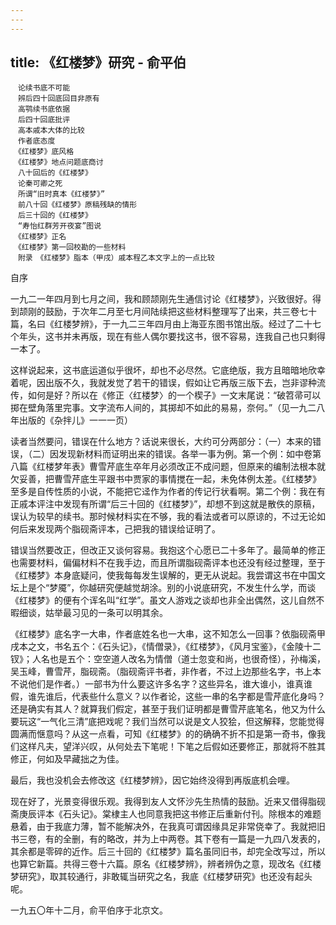 ```yaml
---
---
---
```

title: 《红楼梦》研究 - 俞平伯
---


```
　论续书底不可能
　辨后四十回底回目非原有
　高鹗续书底依据
　后四十回底批评
　高本戚本大体的比较
　作者底态度
　《红楼梦》底风格
　《红楼梦》地点问题底商讨
　八十回后的《红楼梦》
　论秦可卿之死
　所谓“旧时真本《红楼梦》”
　前八十回《红楼梦》原稿残缺的情形
　后三十回的《红楼梦》
　“寿怡红群芳开夜宴”图说
　《红楼梦》正名
　《红楼梦》第一回校勘的一些材料
　附录　《红楼梦》脂本（甲戌）戚本程乙本文字上的一点比较
```






自序


一九二一年四月到七月之间，我和顾颉刚先生通信讨论《红楼梦》，兴致很好。得到颉刚的鼓励，于次年二月至七月间陆续把这些材料整理写了出来，共三卷七十篇，名曰《红楼梦辨》，于一九二三年四月由上海亚东图书馆出版。经过了二十七个年头，这书并未再版，现在有些人偶尔要找这书，很不容易，连我自己也只剩得一本了。

这样说起来，这书底运道似乎很坏，却也不必尽然。它底绝版，我方且暗暗地欣幸着呢，因出版不久，我就发觉了若干的错误，假如让它再版三版下去，岂非谬种流传，如何是好？所以在《修正〈红楼梦〉的一个楔子》一文末尾说：“破笤帚可以掷在壁角落里完事。文字流布人间的，其掷却不如此的易易，奈何。”（见一九二八年出版的《杂拌儿》一一一页）

读者当然要问，错误在什么地方？话说来很长，大约可分两部分：（一）本来的错误，（二）因发现新材料而证明出来的错误。各举一事为例。第一个例：如中卷第八篇《红楼梦年表》曹雪芹底生卒年月必须改正不成问题，但原来的编制法根本就欠妥善，把曹雪芹底生平跟书中贾家的事情搅在一起，未免体例太差。《红楼梦》至多是自传性质的小说，不能把它迳作为作者的传记行状看啊。第二个例：我在有正戚本评注中发现有所谓“后三十回的《红楼梦》”，却想不到这就是散佚的原稿，误认为较早的续书。那时候材料实在不够，我的看法或者可以原谅的，不过无论如何后来发现两个脂砚斋评本，己把我的错误给证明了。

错误当然要改正，但改正又谈何容易。我抱这个心愿已二十多年了。最简单的修正也需要材料，偏偏材料不在我手边，而且所谓脂砚斋评本也还没有经过整理，至于《红楼梦》本身底疑问，使我每每发生误解的，更无从说起。我尝谓这书在中国文坛上是个“梦魇”，你越研究便越觉胡涂。别的小说底研究，不发生什么学，而谈《红楼梦》的便有个诨名叫“红学”。虽文人游戏之谈却也非全出偶然，这儿自然不暇细谈，姑举最习见的一条可以明其余。

《红楼梦》底名字一大串，作者底姓名也一大串，这不知怎么一回事？依脂砚斋甲戌本之文，书名五个：《石头记》，《情僧录》，《红楼梦》，《风月宝鉴》，《金陵十二钗》；人名也是五个：空空道人改名为情僧（道士忽变和尚，也很奇怪），孙梅溪，吴玉峰，曹雪芹，脂砚斋。（脂砚斋评书者，非作者，不过上边那些名字，书上本不说他们是作者。）一部书为什么要这许多名字？这些异名，谁大谁小，谁真谁假，谁先谁后，代表些什么意义？以作者论，这些一串的名字都是雪芹底化身吗？还是确实有其人？就算我们假定，甚至于我们证明都是曹雪芹底笔名，他又为什么要玩这“一气化三清”底把戏呢？我们当然可以说是文人狡狯，但这解释，您能觉得圆满而惬意吗？从这一点看，可知《红楼梦》的的确确不折不扣是第一奇书，像我们这样凡夫，望洋兴叹，从何处去下笔呢！下笔之后假如还要修正，那就将不胜其修正，何如及早藏拙之为佳。

最后，我也没机会去修改这《红楼梦辨》，因它始终没得到再版底机会哩。

现在好了，光景变得很乐观。我得到友人文怀沙先生热情的鼓励。近来又借得脂砚斋庚辰评本《石头记》。棠棣主人也同意我把这书修正后重新付刊。除根本的难题悬着，由于我底力薄，暂不能解决外，在我真可谓因缘具足非常侥幸了。我就把旧书三卷，有的全删，有的略改，并为上中两卷。其下卷有一篇是一九四八发表的，其余都是零碎的近作。后三十回的《红楼梦》篇名虽同旧书，却完全改写过，所以也算它新篇。共得三卷十六篇。原名《红楼梦辨》，辨者辨伪之意，现改名《红楼梦研究》，取其较通行，非敢辄当研究之名，我底《红楼梦研究》也还没有起头呢。

一九五〇年十二月，俞平伯序于北京文。